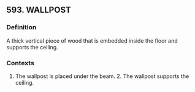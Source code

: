## 593. WALLPOST
### Definition
A thick vertical piece of wood that is embedded inside the floor and supports the ceiling.

### Contexts
1. The wallpost is placed under the beam. 2. The wallpost supports the ceiling.

